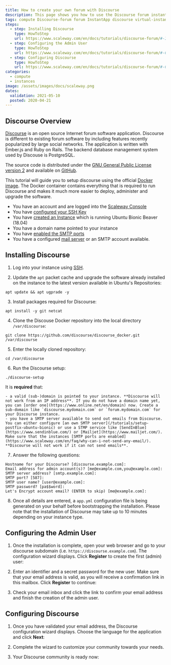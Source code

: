 ```yaml
---
title: How to create your own forum with Discourse
description: This page shows you how to use the Discourse forum instant app on your virtual instance.
tags: compute Discourse-forum forum InstantApp discourse virtual-instance
steps:
  - step: Installing Discourse
    type: HowToStep
    url: https://www.scaleway.com/en/docs/tutorials/discourse-forum/#-Installing-Discourse
  - step: Configuring the Admin User
    type: HowToStep
    url: https://www.scaleway.com/en/docs/tutorials/discourse-forum/#-Configuring-the-Admin-User
  - step: Configuring Discourse
    type: HowToStep
    url: https://www.scaleway.com/en/docs/tutorials/discourse-forum/#-Configuring-Discourse
categories:
  - compute
  - instances
image: /assets/images/docs/scaleway.png
dates:
  validation: 2021-05-10
  posted: 2020-04-21
---
```


## Discourse Overview

[Discourse](https://www.discourse.org) is an open source Internet forum software application. Discourse is different to existing forum software by including features recently popularized by large social networks. The application is written with Ember.js and Ruby on Rails. The backend database management system used by Discouse is PostgreSQL.

The source code is distributed under the [GNU General Public License version 2](https://www.gnu.org/licenses/old-licenses/gpl-2.0.html) and available on [GitHub](https://github.com/discourse/discourse).

This tutorial will guide you to setup discourse using the official [Docker image](https://github.com/discourse/discourse_docker). The Docker container contains everything that is required to run Discourse and makes it much more easier to deploy, administer and upgrade the software.

<Message type="requirement">

- You have an account and are logged into the [Scaleway Console](https://console.scaleway.com)
- You have [configured your SSH Key](/console/my-project/how-to/create-ssh-key)
- You have [created an Instance](/compute/instances/how-to/create-an-instance/) which is running Ubuntu Bionic Beaver (18.04)
- You have a domain name pointed to your instance
- You have [enabled the SMTP ports](https://www.scaleway.com/en/faq/why-can-i-not-send-any-email/)
- You have a configured [mail server](/tutorials/setup-postfix-ubuntu-bionic) or an SMTP account available.

</Message>

## Installing Discourse

1. Log into your instance using [SSH](/compute/instances/how-to/connect-to-instance).

2. Update the `apt` packet cache and upgrade the software already installed on the instance to the latest version available in Ubuntu's Repositories:

  ```
  apt update && apt ugprade -y
  ```

3. Install packages required for Discourse:

  ```
  apt install -y git netcat
  ```

4. Clone the Discouse Docker repository into the local directory `/var/discourse`:

  ```
  git clone https://github.com/discourse/discourse_docker.git /var/discourse
  ```

5. Enter the locally cloned repository:

  ```
  cd /var/discourse
  ```

6. Run the Discourse setup:

  ```
  ./discourse-setup
  ```

  <Message type="important">
  
  It is **required** that:

    - a valid (sub-)domain is pointed to your instance. **Discourse will not work from an IP address**. If you do not have a domain name yet, you can [order one](https://www.online.net/en/domain) now. Create a sub-domain like `discourse.mydomain.com` or `forum.mydomain.com` for your Discourse instance.
    - you have a SMTP server available to send out emails from Discourse. You can either configure [an own SMTP server](/tutorials/setup-postfix-ubuntu-bionic) or use a STMP service like [SendInBlue](https://www.sendinblue.com/) or [Mailjet](https://www.mailjet.com/). Make sure that the instances [SMTP ports are enabled](https://www.scaleway.com/en/faq/why-can-i-not-send-any-email/). **Discourse will not work if it can not send emails**.

  </Message>

7. Answer the following questions:

  ```
  Hostname for your Discourse? [discourse.example.com]:
  Email address for admin account(s)? [me@example.com,you@example.com]:
  SMTP server address? [smtp.example.com]:
  SMTP port? [587]:
  SMTP user name? [user@example.com]:
  SMTP password? [pa$$word]:
  Let's Encrypt account email? (ENTER to skip) [me@example.com]:
  ```

8. Once all details are entered, a `app.yml` configuration file is being generated on your behalf before bootstrapping the installation. Please note that the installation of Discourse may take up to 10 minutes depending on your instance type.

## Configuring the Admin User

1. Once the installation is complete, open your web browser and go to your discourse subdomain (i.e. `https://discourse.example.com`). The configuration wizard displays. Click **Register** to create the first (admin) user:

  <Lightbox src="scaleway-discourse01.png" alt="" />

2. Enter an identifier and a secret password for the new user. Make sure that your email address is valid, as you will receive a confirmation link in this mailbox. Click **Register** to continue:

  <Lightbox src="scaleway-discourse02.png" alt="" />

3. Check your email inbox and click the link to confirm your email address and finish the creation of the admin user.

## Configuring Discourse

1. Once you have validated your email address, the Discourse configuration wizard displays. Choose the language for the application and click **Next**:

  <Lightbox src="scaleway-discourse04.png" alt="" />

2. Complete the wizard to customize your community towards your needs.

3. Your Discourse community is ready now:

  <Lightbox src="scaleway-discourse05.png" alt="" />
